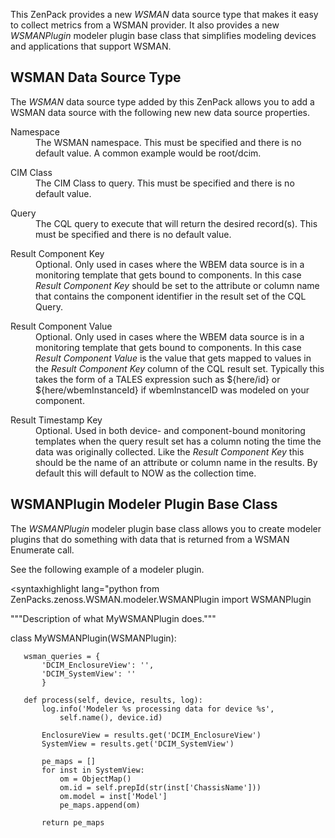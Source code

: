 {{ZenPack
|Summary=Adds a ''WSMAN'' data source type and a ''WSMANPlugin'' base modeler plugin.
|Maintainer=Zenoss, Inc.
|Organization=Zenoss, Inc.
|ZenPack name=ZenPacks.zenoss.WSMAN
|Source URI=git://github.com/zenoss/ZenPacks.zenoss.WSMAN.git
|Releases={{Release
|Version=1.0.0
|Tag=1.0.0
|Release date=2014/01/04
|Compatible with=Zenoss Core 4.2.x, Zenoss Resource Manager 4.1.x, Zenoss Resource Manager 4.2.x
|Requires=PythonCollector
}}
|Devices=
|Applications=
|Binaries=
}}
This ZenPack provides a new ''WSMAN'' data source type that makes it easy to collect metrics from a WSMAN provider. It also provides a new ''WSMANPlugin'' modeler plugin base class that simplifies modeling devices and applications that support WSMAN.

== WSMAN Data Source Type ==

The ''WSMAN'' data source type added by this ZenPack allows you to add a WSMAN data source with the following new new data source properties.

;Namespace
: The WSMAN namespace. This must be specified and there is no default value. A common example would be root/dcim.

;CIM Class
: The CIM Class to query. This must be specified and there is no default value.

;Query
: The CQL query to execute that will return the desired record(s). This must be specified and there is no default value.

;Result Component Key
: Optional. Only used in cases where the WBEM data source is in a monitoring template that gets bound to components. In this case ''Result Component Key'' should be set to the attribute or column name that contains the component identifier in the result set of the CQL Query.

;Result Component Value
: Optional. Only used in cases where the WBEM data source is in a monitoring template that gets bound to components. In this case ''Result Component Value'' is the value that gets mapped to values in the ''Result Component Key'' column of the CQL result set. Typically this takes the form of a TALES expression such as ${here/id} or ${here/wbemInstanceId} if wbemInstanceID was modeled on your component.

;Result Timestamp Key
: Optional. Used in both device- and component-bound monitoring templates when the query result set has a column noting the time the data was originally collected. Like the ''Result Component Key'' this should be the name of an attribute or column name in the results. By default this will default to NOW as the collection time.

== WSMANPlugin Modeler Plugin Base Class ==

The ''WSMANPlugin'' modeler plugin base class allows you to create modeler plugins that do something with data that is returned from a WSMAN Enumerate call.

See the following example of a modeler plugin.

<syntaxhighlight lang="python
from ZenPacks.zenoss.WSMAN.modeler.WSMANPlugin import WSMANPlugin

"""Description of what MyWSMANPlugin does."""


class MyWSMANPlugin(WSMANPlugin):
    wsman_queries = {
        'DCIM_EnclosureView': '',
        'DCIM_SystemView': ''
        }

    def process(self, device, results, log):
        log.info('Modeler %s processing data for device %s',
            self.name(), device.id)

        EnclosureView = results.get('DCIM_EnclosureView')
        SystemView = results.get('DCIM_SystemView')

        pe_maps = []
        for inst in SystemView:
            om = ObjectMap()
            om.id = self.prepId(str(inst['ChassisName']))
            om.model = inst['Model']
            pe_maps.append(om)

        return pe_maps
</syntaxhighlight>
{{ZenPackFooter}}
